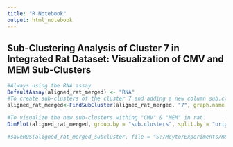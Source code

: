 ```yaml
---
title: "R Notebook"
output: html_notebook
---
```

## Sub-Clustering Analysis of Cluster 7 in Integrated Rat Dataset: Visualization of CMV and MEM Sub-Clusters 

```r
#Always using the RNA assay
DefaultAssay(aligned_rat_merged) <- "RNA"
#To create sub-clusters of the cluster 7 and adding a new column sub.clusters that contains the new Idents.
aligned_rat_merged<-FindSubCluster(aligned_rat_merged, "7", graph.name = "RNA_snn",  subcluster.name = "sub.clusters",  resolution = 0.35, algorithm = 1)
```

```r
#To visualize the new sub-clusters withing "CMV" & "MEM" in rat.
DimPlot(aligned_rat_merged, group.by = "sub.clusters", split.by = "orig.ident" ,label = T)
```

```r
#saveRDS(aligned_rat_merged_subcluster, file = "S:/Mcyto/Experiments/R&D/2023/Adel-cmv_scRNAseq/aligned_rat_merged_subcluster.rds")
```




